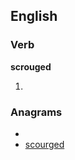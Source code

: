 
==English==

===Verb===
'''scrouged'''

# {{past of|[[scrouge]]}}

===Anagrams===
* {{alphagram|cdegorsu}}
* [[scourged#English|scourged]]
